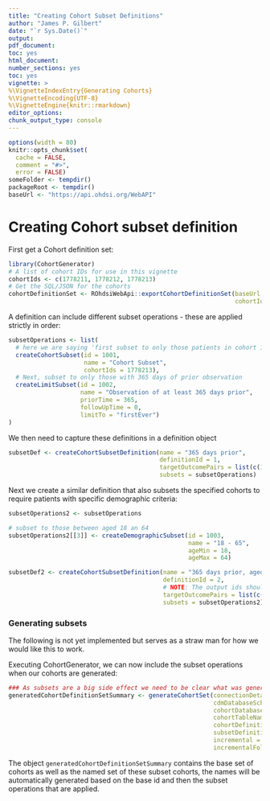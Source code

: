 ```yaml
---
title: "Creating Cohort Subset Definitions"
author: "James P. Gilbert"
date: "`r Sys.Date()`"
output:
pdf_document:
toc: yes
html_document:
number_sections: yes
toc: yes
vignette: >
%\VignetteIndexEntry{Generating Cohorts}
%\VignetteEncoding{UTF-8}
%\VignetteEngine{knitr::rmarkdown}
editor_options:
chunk_output_type: console
---
```


```r
options(width = 80)
knitr::opts_chunk$set(
  cache = FALSE,
  comment = "#>",
  error = FALSE)
someFolder <- tempdir()
packageRoot <- tempdir()
baseUrl <- "https://api.ohdsi.org/WebAPI"
```
# Creating Cohort subset definition
First get a Cohort definition set:
```r
library(CohortGenerator)
# A list of cohort IDs for use in this vignette
cohortIds <- c(1778211, 1778212, 1778213)
# Get the SQL/JSON for the cohorts
cohortDefinitionSet <- ROhdsiWebApi::exportCohortDefinitionSet(baseUrl = baseUrl,
                                                               cohortIds = cohortIds)
```

A definition can include different subset operations - these are applied strictly in order:

```r
subsetOperations <- list(
  # here we are saying 'first subset to only those patients in cohort 1778213'
  createCohortSubset(id = 1001,
                     name = "Cohort Subset",
                     cohortIds = 1778213),
  # Next, subset to only those with 365 days of prior observation
  createLimitSubset(id = 1002,
                    name = "Observation of at least 365 days prior",
                    priorTime = 365,
                    followUpTime = 0,
                    limitTo = "firstEver")
)
```
We then need to capture these definitions in a definition object

```r
subsetDef <- createCohortSubsetDefinition(name = "365 days prior",
                                          definitionId = 1,
                                          targetOutcomePairs = list(c(1778211, 1778211001), c(1778212, 1778212001)),
                                          subsets = subsetOperations)
```

Next we create a similar definition that also subsets the specified cohorts to require patients with specific
demographic criteria:

```r
subsetOperations2 <- subsetOperations

# subset to those between aged 18 an 64
subsetOperations2[[3]] <- createDemographicSubset(id = 1003,
                                                  name = "18 - 65",
                                                  ageMin = 18,
                                                  ageMax = 64)

subsetDef2 <- createCohortSubsetDefinition(name = "365 days prior, aged 18 - 64",
                                           definitionId = 2,
                                           # NOTE: The output ids should not clash with any that already exist
                                           targetOutcomePairs = list(c(1778211, 1778211002), c(1778212, 1778212002)),
                                           subsets = subsetOperations2)

```
### Generating subsets
The following is not yet implemented but serves as a straw man for how we would like this to work.

Executing CohortGenerator, we can now include the subset operations when our cohorts are generated:

```r

### As subsets are a big side effect we need to be clear what was generated and have good naming conventions
generatedCohortDefinitionSetSummary <- generateCohortSet(connectionDetails = connectionDetails,
                                                         cdmDatabaseSchema = cdmDatabaseSchema,
                                                         cohortDatabaseSchema = cohortDatabaseSchema,
                                                         cohortTableNames = "my_cohort",
                                                         cohortDefinitionSet = cohortDefinitionSet,
                                                         subsetDefinitions = list(subsetDef, subsetDef2),
                                                         incremental = TRUE,
                                                         incrementalFolder = file.path(someFolder, "RecordKeeping"))
```
The object ```generatedCohortDefinitionSetSummary``` contains the base set of cohorts as well as the named set of these subset cohorts,
the names will be automatically generated based on the base id and then the subset operations that are applied.

<!-- ### Saving the JSON -->

<!-- ```{r eval=FALSE} -->
<!-- subsetDefinitions <- list(subsetDef, subsetDef2) -->

<!-- # Does not work due to use of R6 classes: -->
<!-- ParallelLogger::saveSettingsToJson(object = subsetDefinitions, fileName = "subset.json") -->

<!-- # TODO: We need to implement a way to seralize the lis of subset definitions -->
<!-- ``` -->
